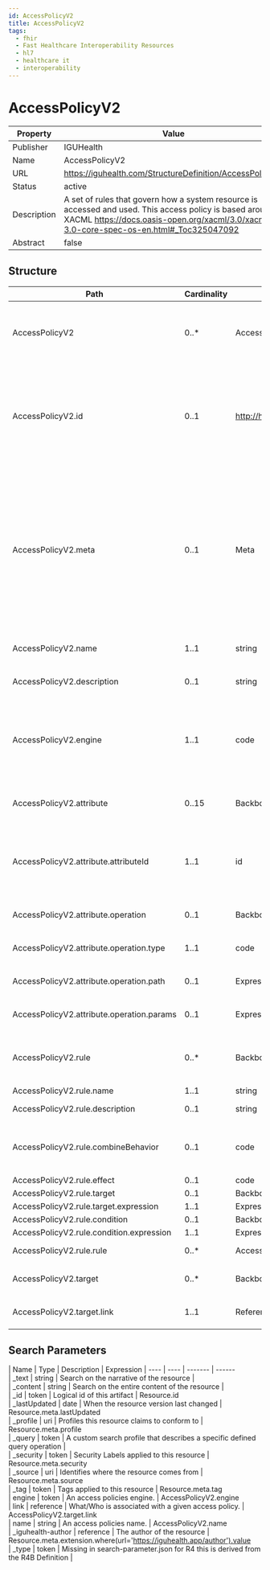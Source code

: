 ```yaml
---
id: AccessPolicyV2
title: AccessPolicyV2
tags:
  - fhir
  - Fast Healthcare Interoperability Resources
  - hl7
  - healthcare it
  - interoperability
---
```



# AccessPolicyV2


<head>
  <meta name="keywords" content="fhir, hl7, interoperability, healthcare" />
  <script type="application/ld+json">
    {JSON.stringify({
      '@context': 'https://schema.org/',
      '@type': 'Organization',
      name: 'IGUHealth',
      url: 'https://iguhealth.app',
      logo: 'https://iguhealth.app/img/logo.svg',
    })}
  </script>
</head>


|Property|Value|
|---|---|
|Publisher|IGUHealth|
|Name|AccessPolicyV2|
|URL|https://iguhealth.com/StructureDefinition/AccessPolicyV2|
|Status|active|
|Description|A set of rules that govern how a system resource is accessed and used. This access policy is based around XACML https://docs.oasis-open.org/xacml/3.0/xacml-3.0-core-spec-os-en.html#_Toc325047092|
|Abstract|false|

   ## Structure

   | Path | Cardinality | Type | Description
  | ---- | ----------- | ---- | -------  
 | AccessPolicyV2 | 0..* | AccessPolicyV2 | A set of rules that govern how a system resource is accessed and used. 
 | AccessPolicyV2.id | 0..1 | http://hl7.org/fhirpath/System.String | The logical id of the resource, as used in the URL for the resource. Once assigned, this value never changes. 
 | AccessPolicyV2.meta | 0..1 | Meta | The metadata about the resource. This is content that is maintained by the infrastructure. Changes to the content might not always be associated with version changes to the resource. 
 | AccessPolicyV2.name | 1..1 | string | The name of the access policy. 
 | AccessPolicyV2.description | 0..1 | string | Description of the access policy. 
 | AccessPolicyV2.engine | 1..1 | code | The type of evaluation that is performed to determine if access is granted or denied. 
 | AccessPolicyV2.attribute | 0..15 | BackboneElement | Attributes to use for the policy evaluation. 
 | AccessPolicyV2.attribute.attributeId | 1..1 | id | The id of the attribute referenced using %attributeId in expressions. 
 | AccessPolicyV2.attribute.operation | 0..1 | BackboneElement | The operation to retrieve the attribute. 
 | AccessPolicyV2.attribute.operation.type | 1..1 | code | The operation to retrieve the attribute. 
 | AccessPolicyV2.attribute.operation.path | 0..1 | Expression | The operation to retrieve the attribute. 
 | AccessPolicyV2.attribute.operation.params | 0..1 | Expression | The operation to retrieve the attribute. 
 | AccessPolicyV2.rule | 0..* | BackboneElement | The rules that govern how the access policy is applied. 
 | AccessPolicyV2.rule.name | 1..1 | string | Rule identifier 
 | AccessPolicyV2.rule.description | 0..1 | string | Rule description 
 | AccessPolicyV2.rule.combineBehavior | 0..1 | code | Rule combination behavior for children elements. 
 | AccessPolicyV2.rule.effect | 0..1 | code | undefined 
 | AccessPolicyV2.rule.target | 0..1 | BackboneElement | undefined 
 | AccessPolicyV2.rule.target.expression | 1..1 | Expression | undefined 
 | AccessPolicyV2.rule.condition | 0..1 | BackboneElement | undefined 
 | AccessPolicyV2.rule.condition.expression | 1..1 | Expression | undefined 
 | AccessPolicyV2.rule.rule | 0..* | AccessPolicyV2 | Nested rules to evaluate. 
 | AccessPolicyV2.target | 0..* | BackboneElement | Who the access policy applies to. 
 | AccessPolicyV2.target.link | 1..1 | Reference | Who the access policy applies to. 

 ## Search Parameters

   | Name | Type | Description  | Expression 
    | ---- | ---- | ------- | ------  
 | _text | string | Search on the narrative of the resource |   
 | _content | string | Search on the entire content of the resource |   
 | _id | token | Logical id of this artifact | Resource.id  
 | _lastUpdated | date | When the resource version last changed | Resource.meta.lastUpdated  
 | _profile | uri | Profiles this resource claims to conform to | Resource.meta.profile  
 | _query | token | A custom search profile that describes a specific defined query operation |   
 | _security | token | Security Labels applied to this resource | Resource.meta.security  
 | _source | uri | Identifies where the resource comes from | Resource.meta.source  
 | _tag | token | Tags applied to this resource | Resource.meta.tag  
 | engine | token | An access policies engine. | AccessPolicyV2.engine  
 | link | reference | What/Who is associated with a given access policy. | AccessPolicyV2.target.link  
 | name | string | An access policies name. | AccessPolicyV2.name  
 | _iguhealth-author | reference | The author of the resource | Resource.meta.extension.where(url='https://iguhealth.app/author').value  
 | _type | token | Missing in search-parameter.json for R4 this is derived from the R4B Definition |   


